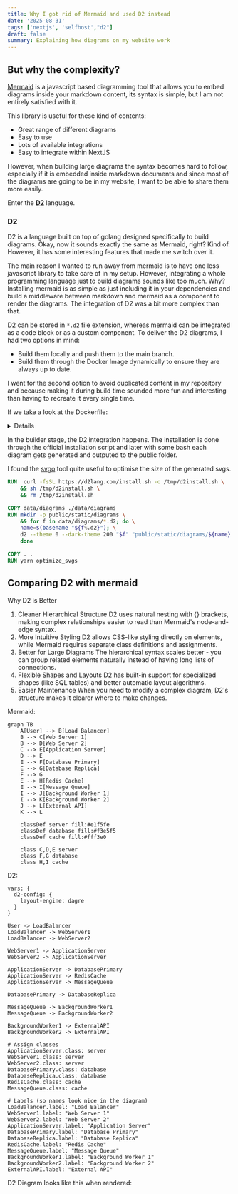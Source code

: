 ```yaml
---
title: Why I got rid of Mermaid and used D2 instead
date: '2025-08-31'
tags: ['nextjs', 'selfhost',"d2"]
draft: false
summary: Explaining how diagrams on my website work
---
```


## But why the complexity?

[Mermaid](https://mermaid.js.org/) is a javascript based diagramming tool that allows you to embed diagrams inside your markdown content, its syntax is simple, but I am not entirely satisfied with it.

This library is useful for these kind of contents:

- Great range of different diagrams
- Easy to use
- Lots of available integrations
- Easy to integrate within NextJS

However, when building large diagrams the syntax becomes hard to follow, especially if it is embedded inside markdown documents and since most of the diagrams are going to be in my website, I want to be able to share them more easily.

Enter the **[D2](https://d2lang.com/)** language.

### D2

D2 is a language built on top of golang designed specifically to build diagrams. Okay, now it sounds exactly the same as Mermaid, right? Kind of. However, it has some interesting features that made me switch over it.

The main reason I wanted to run away from mermaid is to have one less javascript library to take care of in my setup. However, integrating a whole programming language just to build diagrams sounds like too much.
Why? Installing mermaid is as simple as just including it in your dependencies and build a middleware between markdown and mermaid as a component to render the diagrams.
The integration of D2 was a bit more complex than that.

D2 can be stored in ```*.d2``` file extension, whereas mermaid can be integrated as a code block or as a custom component. To deliver the D2 diagrams, I had two options in mind:

- Build them locally and push them to the main branch.
- Build them through the Docker Image dynamically to ensure they are always up to date.

I went for the second option to avoid duplicated content in my repository and because making it during build time sounded more fun and interesting than having to recreate it every single time.

If we take a look at the Dockerfile:
<Details summary="Dockerfile">

```Dockerfile
# Base stage for shared settings
FROM node:23.9.0-alpine AS base
ENV NEXT_TELEMETRY_DISABLED=1

# Install dependencies only when needed

FROM base AS deps
WORKDIR /app
RUN apk add --no-cache libc6-compat curl bash make
COPY package.json yarn.lock .yarnrc.yml ./

# Install dependencies

RUN yarn install --frozen-lockfile

# Builder stage

FROM base AS builder
WORKDIR /app

RUN apk add --no-cache curl bash make

COPY --from=deps /app/node_modules ./node_modules
COPY --from=deps /app/.yarnrc.yml ./

RUN  curl -fsSL <https://d2lang.com/install.sh> -o /tmp/d2install.sh \
    && sh /tmp/d2install.sh \
    && rm /tmp/d2install.sh

COPY data/diagrams ./data/diagrams
RUN mkdir -p public/static/diagrams \
    && for f in data/diagrams/*.d2; do \
    name=$(basename "${f%.d2}"); \
    d2 --theme 0 --dark-theme 200 "$f" "public/static/diagrams/${name}.svg"; \
    done

COPY . .
RUN yarn optimize_svgs
RUN yarn build

# Production image, copy all the files and run next

FROM node:23.9.0-alpine AS runner
WORKDIR /app

ENV NODE_ENV=production
ENV NEXT_TELEMETRY_DISABLED=1
ENV PORT=3000
ENV HOSTNAME="0.0.0.0"

# Add non root user for security

RUN addgroup --system --gid 1001 nodejs && \
    adduser --system --uid 1001 nextjs && \
    chown -R nextjs:nodejs /app

# Copy only necessary files

COPY --from=builder --chown=nextjs:nodejs /app/public ./public
COPY --from=builder --chown=nextjs:nodejs /app/.next/standalone ./
COPY --from=builder --chown=nextjs:nodejs /app/.next/static ./.next/static

# Use non-root user

USER nextjs

# Expose port

EXPOSE 3000

# Start the application

CMD ["node", "server.js"]

```

</Details>

In the builder stage, the D2 integration happens. The installation is done through the official installation script and later with some bash each diagram gets generated and outputed to the public folder.

I found the  [svgo](https://github.com/svg/svgo) tool quite useful to optimise the size of the generated svgs.

```Dockerfile
RUN  curl -fsSL https://d2lang.com/install.sh -o /tmp/d2install.sh \
    && sh /tmp/d2install.sh \
    && rm /tmp/d2install.sh

COPY data/diagrams ./data/diagrams
RUN mkdir -p public/static/diagrams \
    && for f in data/diagrams/*.d2; do \
    name=$(basename "${f%.d2}"); \
    d2 --theme 0 --dark-theme 200 "$f" "public/static/diagrams/${name}.svg"; \
    done

COPY . .
RUN yarn optimize_svgs
```

## Comparing D2 with mermaid

Why D2 is Better

1. Cleaner Hierarchical Structure
D2 uses natural nesting with {} brackets, making complex relationships easier to read than Mermaid's node-and-edge syntax.
2. More Intuitive Styling
D2 allows CSS-like styling directly on elements, while Mermaid requires separate class definitions and assignments.
3. Better for Large Diagrams
The hierarchical syntax scales better - you can group related elements naturally instead of having long lists of connections.
4. Flexible Shapes and Layouts
D2 has built-in support for specialized shapes (like SQL tables) and better automatic layout algorithms.
5. Easier Maintenance
When you need to modify a complex diagram, D2's structure makes it clearer where to make changes.

Mermaid:

```mermaid
graph TB
    A[User] --> B[Load Balancer]
    B --> C[Web Server 1]
    B --> D[Web Server 2]
    C --> E[Application Server]
    D --> E
    E --> F[Database Primary]
    E --> G[Database Replica]
    F --> G
    E --> H[Redis Cache]
    E --> I[Message Queue]
    I --> J[Background Worker 1]
    I --> K[Background Worker 2]
    J --> L[External API]
    K --> L

    classDef server fill:#e1f5fe
    classDef database fill:#f3e5f5
    classDef cache fill:#fff3e0

    class C,D,E server
    class F,G database
    class H,I cache

```

D2:

```d2
vars: {
  d2-config: {
    layout-engine: dagre
  }
}

User -> LoadBalancer
LoadBalancer -> WebServer1
LoadBalancer -> WebServer2

WebServer1 -> ApplicationServer
WebServer2 -> ApplicationServer

ApplicationServer -> DatabasePrimary
ApplicationServer -> RedisCache
ApplicationServer -> MessageQueue

DatabasePrimary -> DatabaseReplica

MessageQueue -> BackgroundWorker1
MessageQueue -> BackgroundWorker2

BackgroundWorker1 -> ExternalAPI
BackgroundWorker2 -> ExternalAPI

# Assign classes
ApplicationServer.class: server
WebServer1.class: server
WebServer2.class: server
DatabasePrimary.class: database
DatabaseReplica.class: database
RedisCache.class: cache
MessageQueue.class: cache

# Labels (so names look nice in the diagram)
LoadBalancer.label: "Load Balancer"
WebServer1.label: "Web Server 1"
WebServer2.label: "Web Server 2"
ApplicationServer.label: "Application Server"
DatabasePrimary.label: "Database Primary"
DatabaseReplica.label: "Database Replica"
RedisCache.label: "Redis Cache"
MessageQueue.label: "Message Queue"
BackgroundWorker1.label: "Background Worker 1"
BackgroundWorker2.label: "Background Worker 2"
ExternalAPI.label: "External API"

```

D2 Diagram looks like this when rendered:

<Diagram name="d2_example" />
